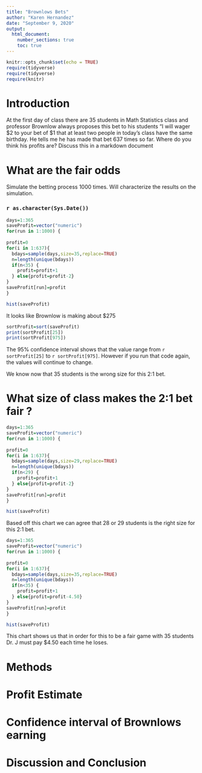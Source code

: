 ```yaml
---
title: "Brownlows Bets"
author: "Karen Hernandez"
date: "September 9, 2020"
output: 
  html_document:
    number_sections: true
    toc: true
---
```


```r
knitr::opts_chunk$set(echo = TRUE)
require(tidyverse)
require(tidyverse)
require(knitr)
```

# Introduction

<!--In this section you explain what you are trying to show.  Where did the data come from?  What is the research or other question you are trying to answer?!-->

 At the first day of class there are 35 students in Math Statistics class and professor Brownlow always proposes this bet to his students "I will wager $2 to your bet of $1 that at least two people in today's class have  the same birthday.  He tells me he has made that bet 637 times so far. Where do you think his profits are? Discuss this in a markdown document

# What are the fair odds 

Simulate the betting process 1000 times. Will characterize the results on the simulation.

### `r as.character(Sys.Date())`

```r
days=1:365
saveProfit=vector("numeric")
for(run in 1:1000) {
  
profit=0
for(i in 1:637){
  bdays=sample(days,size=35,replace=TRUE)
  n=length(unique(bdays))
  if(n<35) {
    profit=profit+1
  } else{profit=profit-2}
}
saveProfit[run]=profit
}

```


```r
hist(saveProfit)
```

It looks like Brownlow is making about $275

```r
sortProfit=sort(saveProfit)
print(sortProfit[25])
print(sortProfit[975])
```

The 95% confidence interval shows that the value range from `r sortProfit[25]` to `r sortProfit[975]`. However if you run that code again, the values will continue to change.

We know now that 35 students is the wrong size for this 2:1 bet.


# What size of class makes the 2:1 bet fair ?

```r
days=1:365
saveProfit=vector("numeric")
for(run in 1:1000) {
  
profit=0
for(i in 1:637){
  bdays=sample(days,size=29,replace=TRUE)
  n=length(unique(bdays))
  if(n<29) {
    profit=profit+1
  } else{profit=profit-2}
}
saveProfit[run]=profit
}

```
```r
hist(saveProfit)
```

Based off this chart we can agree that 28 or 29 students is the right size for this 2:1 bet.

```r
days=1:365
saveProfit=vector("numeric")
for(run in 1:1000) {
  
profit=0
for(i in 1:637){
  bdays=sample(days,size=35,replace=TRUE)
  n=length(unique(bdays))
  if(n<35) {
    profit=profit+1
  } else{profit=profit-4.50}
}
saveProfit[run]=profit
}

```


```r
hist(saveProfit)
```


This chart shows us that in order for this to be a fair game with 35 students Dr. J must pay $4.50 each time he loses.

<!-- We recommend you use git branches -- create a separate branch for each major section i.e. Introduction, Methods, Results, Inferential Results, and Discussion and Conclusions - leave the YAML block untouched until the final merge where you put in your own name !-->



# Methods

<!--Decide on your methods:  In this section explain the approach you will take to attack the issue --- how will you decide on a likely estimate of professor Brownlow's earnings or losses after 637 bets. Also explain how you construct a 95% confidence interval about your estimate of his winnings !-->


# Profit Estimate

<!--Explain and display the results of your method of coming up with the estimate of professor Brownlows betting profits!-->


# Confidence interval of Brownlows earning
 
 
<!--Explain and display your method of coming up with a 95% confidence interval of  professor Brownlows winnings (or losings)-->


# Discussion and Conclusion

<!--Discussion and conclusion here.  If professor Brownlow is consistantly making or losing money how could he change his payout so that his profits center on zero?  Also discuss what size his class should be in order to have his current scheme balance at zero profit.!-->

